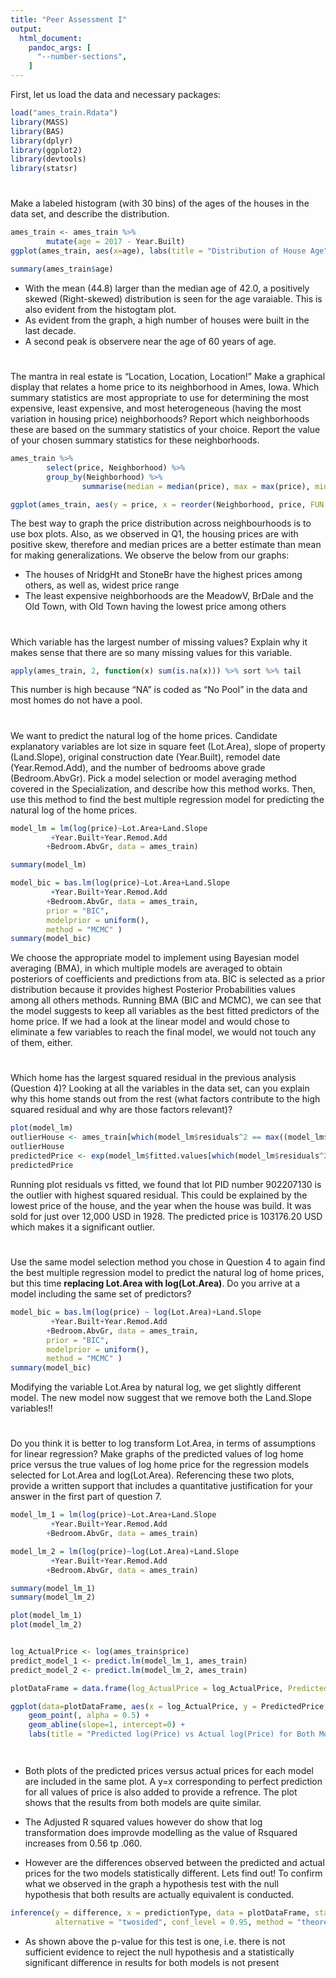 ```yaml
---
title: "Peer Assessment I"
output:
  html_document: 
    pandoc_args: [
      "--number-sections",
    ]
---
```



First, let us load the data and necessary packages:

```r
load("ames_train.Rdata")
library(MASS)
library(BAS)
library(dplyr)
library(ggplot2)
library(devtools)
library(statsr)
```

#
Make a labeled histogram (with 30 bins) of the ages of the houses in the data set, and describe the distribution.


```r

ames_train <- ames_train %>% 
        mutate(age = 2017 - Year.Built)
ggplot(ames_train, aes(x=age), labs(title = "Distribution of House Age", y = "Number of Houses", x = "Age of the House in 2017")) + geom_histogram(bins=30, fill = 'Magenta')

summary(ames_train$age)
```


- With the mean (44.8) larger than the median age of 42.0, a positively skewed (Right-skewed) distribution is seen for the age varaiable. This is also evident from the histogtam plot. 
- As evident from the graph, a high number of houses were built in the last decade.
- A second peak is observere near the age of 60 years of age.


#
The mantra in real estate is "Location, Location, Location!" Make a graphical display that relates a home price to its neighborhood in Ames, Iowa. Which summary statistics are most appropriate to use for determining the most expensive, least expensive, and most heterogeneous (having the most variation in housing price) neighborhoods? Report which neighborhoods these are based on the summary statistics of your choice. Report the value of your chosen summary statistics for these neighborhoods.


```r
ames_train %>% 
        select(price, Neighborhood) %>%
        group_by(Neighborhood) %>%
                summarise(median = median(price), max = max(price), min = min(price), sd = sd(price)) %>% arrange(desc(median))

ggplot(ames_train, aes(y = price, x = reorder(Neighborhood, price, FUN = median), fill = Neighborhood), main = "Price among Neighborhoods", xlim= "Neighborhood", ylim="Price" )+geom_boxplot() + coord_flip()

```

The best way to graph the price distribution across neighbourhoods is to use box plots. Also, as we observed in Q1, the  housing prices are with positive skew, therefore and median prices are a better estimate than mean for making generalizations. We observe the below from our graphs:

- The houses of NridgHt and StoneBr have the highest prices among others, as well as, widest price range
- The least expensive neighborhoods are the MeadowV, BrDale and the Old Town, with  Old Town having the lowest price among others

# 

Which variable has the largest number of missing values? Explain why it makes sense that there are so many missing values for this variable.

```r
apply(ames_train, 2, function(x) sum(is.na(x))) %>% sort %>% tail

```

This number is high because "NA" is coded as "No Pool" in the data and most homes do not have a pool.


#

We want to predict the natural log of the home prices. Candidate explanatory variables are lot size in square feet (Lot.Area), slope of property (Land.Slope), original construction date (Year.Built), remodel date (Year.Remod.Add), and the number of bedrooms above grade (Bedroom.AbvGr). Pick a model selection or model averaging method covered in the Specialization, and describe how this method works. Then, use this method to find the best multiple regression model for predicting the natural log of the home prices.


```r
model_lm = lm(log(price)~Lot.Area+Land.Slope
         +Year.Built+Year.Remod.Add
        +Bedroom.AbvGr, data = ames_train)

summary(model_lm)

model_bic = bas.lm(log(price)~Lot.Area+Land.Slope
         +Year.Built+Year.Remod.Add
        +Bedroom.AbvGr, data = ames_train,
        prior = "BIC",
        modelprior = uniform(),
        method = "MCMC" )
summary(model_bic)
```

We choose the appropriate model to implement using Bayesian model averaging (BMA), in which multiple models are averaged to obtain posteriors of coefficients and predictions from ata. BIC is selected as a prior distribution because it provides highest Posterior Probabilities values among all others methods. Running BMA (BIC and MCMC), we can see that the model suggests to keep all variables as the best fitted predictors of the home price. If we had a look at the linear model and would chose to eliminate a few variables to reach the final model, we would not touch any of them, either.

#

Which home has the largest squared residual in the previous analysis (Question 4)? Looking at all the variables in the data set, can you explain why this home stands out from the rest (what factors contribute to the high squared residual and why are those factors relevant)?


```r
plot(model_lm)
outlierHouse <- ames_train[which(model_lm$residuals^2 == max((model_lm$residuals)^2)),]
outlierHouse
predictedPrice <- exp(model_lm$fitted.values[which(model_lm$residuals^2 == max((model_lm$residuals)^2))])
predictedPrice

```

Running plot residuals vs fitted, we found that lot PID number 902207130 is the outlier with highest squared residual. This could be explained by the lowest price of the house, and the year when the house was build. It was sold for just over 12,000 USD in 1928. The predicted price is 103176.20 USD which makes it a significant outlier.

#

Use the same model selection method you chose in Question 4 to again find the best multiple regression model to predict the natural log of home prices, but this time **replacing Lot.Area with log(Lot.Area)**. Do you arrive at a model including the same set of predictors?


```r

model_bic = bas.lm(log(price) ~ log(Lot.Area)+Land.Slope
         +Year.Built+Year.Remod.Add
        +Bedroom.AbvGr, data = ames_train,
        prior = "BIC",
        modelprior = uniform(),
        method = "MCMC" )
summary(model_bic)

```

Modifying the variable Lot.Area by natural log, we get slightly different model. The new model now suggest that we remove both the Land.Slope variables!!

#

Do you think it is better to log transform Lot.Area, in terms of assumptions for linear regression? Make graphs of the predicted values of log home price versus the true values of log home price for the regression models selected for Lot.Area and log(Lot.Area). Referencing these two plots, provide a written support that includes a quantitative justification for your answer in the first part of question 7.

```r
model_lm_1 = lm(log(price)~Lot.Area+Land.Slope
         +Year.Built+Year.Remod.Add
        +Bedroom.AbvGr, data = ames_train)

model_lm_2 = lm(log(price)~log(Lot.Area)+Land.Slope
         +Year.Built+Year.Remod.Add
        +Bedroom.AbvGr, data = ames_train)

summary(model_lm_1)
summary(model_lm_2)

plot(model_lm_1)
plot(model_lm_2)


log_ActualPrice <- log(ames_train$price)
predict_model_1 <- predict.lm(model_lm_1, ames_train)
predict_model_2 <- predict.lm(model_lm_2, ames_train)

plotDataFrame = data.frame(log_ActualPrice = log_ActualPrice, PredictedPrice = c(predict_model_1, predict_model_2), predictionType=c(rep(c("Lot.Area"),1000),rep(c("log(Lot.Area))"),1000)), difference = c((log_ActualPrice - predict_model_1), (log_ActualPrice - predict_model_2)))

ggplot(data=plotDataFrame, aes(x = log_ActualPrice, y = PredictedPrice, color = predictionType)) +
    geom_point(, alpha = 0.5) +
    geom_abline(slope=1, intercept=0) + 
    labs(title = "Predicted log(Price) vs Actual log(Price) for Both Models", y = "Predicted log(Price)", x = "Actual log(Price)")




```

- Both plots of the predicted prices versus actual prices for each model are included in the same plot. A y=x corresponding to perfect prediction for all values of price is also added to provide a refrence. The plot shows that the results from both models are quite similar.

- The Adjusted R squared values however do show that log transformation does improvde modelling as the value of Rsquared increases from 0.56 tp .060.

- However are the differences observed between the predicted and actual prices for the two models statistically different. Lets find out! To confirm what we observed in the graph a hypothesis test with the null hypothesis that both results are actually equivalent is conducted. 

```r
inference(y = difference, x = predictionType, data = plotDataFrame, statistic = "mean", type = "ht", null = 0, 
          alternative = "twosided", conf_level = 0.95, method = "theoretical", order = c("log(Lot.Area)","Lot.Area"))
```


- As shown above the p-value for this test is one, i.e. there is not sufficient evidence to reject the null hypothesis and a statistically significant difference in results for both models is not present


